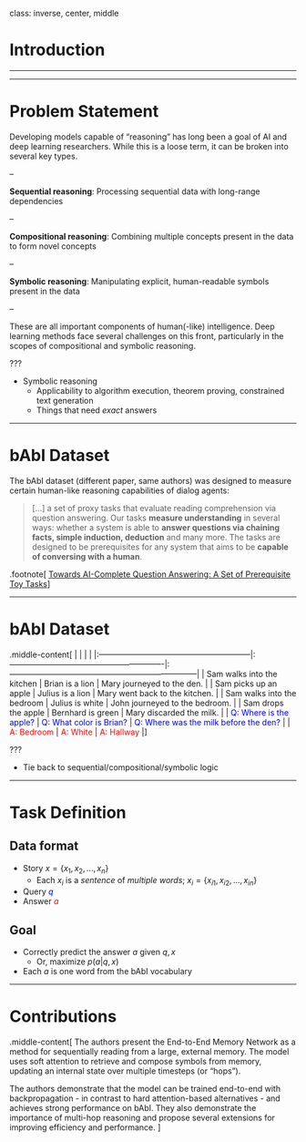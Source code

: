 class: inverse, center, middle

# Introduction

<hr>

---

# Problem Statement

Developing models capable of "reasoning" has long been a goal of AI and deep learning researchers. While this is a loose term, it can be broken into several key types.

--

**Sequential reasoning**: Processing sequential data with long-range dependencies

--

**Compositional reasoning**: Combining multiple concepts present in the data to form novel concepts

--

**Symbolic reasoning**: Manipulating explicit, human-readable symbols present in the data

--

These are all important components of human(-like) intelligence. Deep learning methods face several challenges on this front, particularly in the scopes of compositional and symbolic reasoning.

???

* Symbolic reasoning
  * Applicability to algorithm execution, theorem proving, constrained text generation
  * Things that need *exact* answers

---

# bAbI Dataset

The bAbI dataset (different paper, same authors) was designed to measure certain human-like reasoning capabilities of dialog agents:


> [...] a set of proxy tasks that evaluate reading comprehension via question answering. Our tasks **measure understanding** in several ways: whether a system is able to **answer questions via chaining facts, simple induction, deduction** and many more. The tasks are designed to be prerequisites for any system that aims to be **capable of conversing with a human**.


.footnote[
[Towards AI-Complete Question Answering: A Set of Prerequisite Toy Tasks](https://arxiv.org/abs/1502.05698)
]

---

# bAbI Dataset

.middle-content[
|                                                          |                                                           |                                                                        |
|:---------------------------------------------------------|:----------------------------------------------------------|:-----------------------------------------------------------------------|
| Sam walks into the kitchen                               | Brian is a lion                                           | Mary journeyed to the den.                                             |
| Sam picks up an apple                                    | Julius is a lion                                          | Mary went back to the kitchen.                                         |
| Sam walks into the bedroom                               | Julius is white                                           | John journeyed to the bedroom.                                         |
| Sam drops the apple                                      | Bernhard is green                                         | Mary discarded the milk.                                               |
| <span style="color: blue">Q: Where is the apple? </span> | <span style="color: blue">Q: What color is Brian? </span> | <span style="color: blue">Q: Where was the milk before the den?</span> |
| <span style="color: red">A: Bedroom </span>              | <span style="color: red">A: White </span>                 | <span style="color: red">A: Hallway</span>                             |
]

???

* Tie back to sequential/compositional/symbolic logic

---

# Task Definition

## Data format

* Story $x = \{x_{1}, x_{2}, ..., x_{n}\}$
  * Each $x_i$ is a _sentence_ of _multiple words_; $x_i = \{x_{i1}, x_{i2}, ..., x_{in}\}$
* Query <span style="color: blue">
$q$
</span>
* Answer <span style="color: red">
$a$
</span>

## Goal

* Correctly predict the answer $a$ given $q, x$
  * Or, maximize $p(a|q,x)$
* Each $a$ is one word from the bAbI vocabulary
  
---

# Contributions

.middle-content[
The authors present the End-to-End Memory Network as a method for sequentially reading from a large, external memory. The model uses soft attention to retrieve and compose symbols from memory, updating an internal state over multiple timesteps (or "hops").

The authors demonstrate that the model can be trained end-to-end with backpropagation - in contrast to hard attention-based alternatives - and achieves strong performance on bAbI. They also demonstrate the importance of multi-hop reasoning and propose several extensions for improving efficiency and performance. 
]
